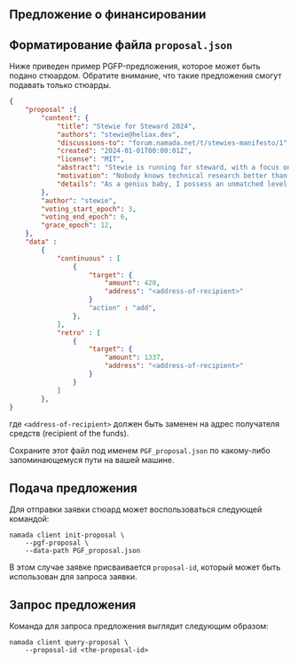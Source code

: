 
## Предложение о финансировании

## Форматирование файла `proposal.json`

Ниже приведен пример PGFP-предложения, которое может быть подано стюардом. Обратите внимание, что такие предложения смогут подавать только стюарды.

```json copy
{
    "proposal" :{
        "content": {
            "title": "Stewie for Steward 2024",
            "authors": "stewie@heliax.dev",
            "discussions-to": "forum.namada.net/t/stewies-manifesto/1",
            "created": "2024-01-01T00:00:01Z",
            "license": "MIT",
            "abstract": "Stewie is running for steward, with a focus on technical research. The technical research I will be focused on will definitely not be for weapons of mass destruction. There is some possibility however that I may be focusing somewhat on open source software for weapons of mass destruction.",
            "motivation": "Nobody knows technical research better than me. Trust me. I know it. I have the best technical research. I will be the best steward. Last night, Namada called me and said, Stewie, thank you. I will make public goods funding great again",
            "details": "As a genius baby, I possess an unmatched level of intelligence and a visionary mindset. I will utilize these qualities to solve the most complex problems, and direct public goods funding towards weapons of mass destruction ... i mean open source software for weapons of mass destruction",
        },
        "author": "stewie",
        "voting_start_epoch": 3,
        "voting_end_epoch": 6,
        "grace_epoch": 12,
    },
    "data" :
        {
            "continuous" : [
                {
                    "target": {
                        "amount": 420,
                        "address": "<address-of-recipient>"
                    }
                    "action" : "add",
                },
            ],
            "retro" : [
                {
                    "target": {
                        "amount": 1337,
                        "address": "<address-of-recipient>"
                    }
                }
            ]
        },  
}
```

где `<address-of-recipient>` должен быть заменен на адрес получателя средств (recipient of the funds).

Сохраните этот файл под именем `PGF_proposal.json` по какому-либо запоминающемуся пути на вашей машине.


## Подача предложения

Для отправки заявки стюард может воспользоваться следующей командой:

```shell copy
namada client init-proposal \
    --pgf-proposal \
    --data-path PGF_proposal.json
```

В этом случае заявке присваивается `proposal-id`, который может быть использован для запроса заявки.

## Запрос предложения

Команда для запроса предложения выглядит следующим образом:

```shell copy
namada client query-proposal \
    --proposal-id <the-proposal-id>
```